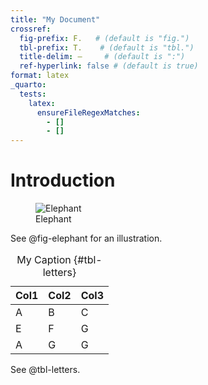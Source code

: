 ```yaml
---
title: "My Document"
crossref:
  fig-prefix: F.   # (default is "fig.")
  tbl-prefix: T.    # (default is "tbl.")
  title-delim: —     # (default is ":")
  ref-hyperlink: false # (default is true)
format: latex
_quarto:
  tests:
    latex:
      ensureFileRegexMatches:
        - []
        - []
---
```


# Introduction

![Elephant](img/painter.jpg){#fig-elephant}

See @fig-elephant for an illustration.


| Col1 | Col2 | Col3 |
|------|------|------|
| A    | B    | C    |
| E    | F    | G    |
| A    | G    | G    |

: My Caption {#tbl-letters}

See @tbl-letters.